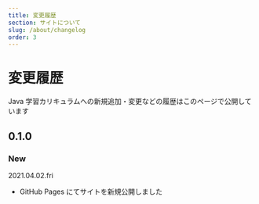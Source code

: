 ```yaml
---
title: 変更履歴
section: サイトについて
slug: /about/changelog
order: 3
---
```


# 変更履歴

Java 学習カリキュラムへの新規追加・変更などの履歴はこのページで公開しています

## 0.1.0

### New

2021.04.02.fri

- GitHub Pages にてサイトを新規公開しました
